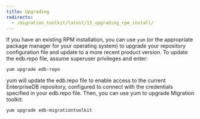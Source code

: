 ```yaml
---
title: Upgrading
redirects:
  - /migration_toolkit/latest/13_upgrading_rpm_install/
---
```


If you have an existing RPM installation, you can use `yum` (or the appropriate package manager for your operating system) to upgrade your repository configuration file and update to a more recent product version. To update the edb.repo file, assume superuser privileges and enter:

```text
yum upgrade edb-repo
```

yum will update the edb.repo file to enable access to the current EnterpriseDB repository, configured to connect with the credentials specified in your edb.repo file. Then, you can use yum to upgrade Migration toolkit:

```text
yum upgrade edb-migrationtoolkit
```
